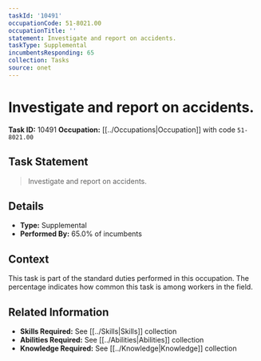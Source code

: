 ```yaml
---
taskId: '10491'
occupationCode: 51-8021.00
occupationTitle: ''
statement: Investigate and report on accidents.
taskType: Supplemental
incumbentsResponding: 65
collection: Tasks
source: onet
---
```

# Investigate and report on accidents.

**Task ID:** 10491
**Occupation:** [[../Occupations|Occupation]] with code `51-8021.00`

## Task Statement

> Investigate and report on accidents.

## Details

- **Type:** Supplemental
- **Performed By:** 65.0% of incumbents

## Context

This task is part of the standard duties performed in this occupation. The percentage indicates how common this task is among workers in the field.

## Related Information

- **Skills Required:** See [[../Skills|Skills]] collection
- **Abilities Required:** See [[../Abilities|Abilities]] collection
- **Knowledge Required:** See [[../Knowledge|Knowledge]] collection
